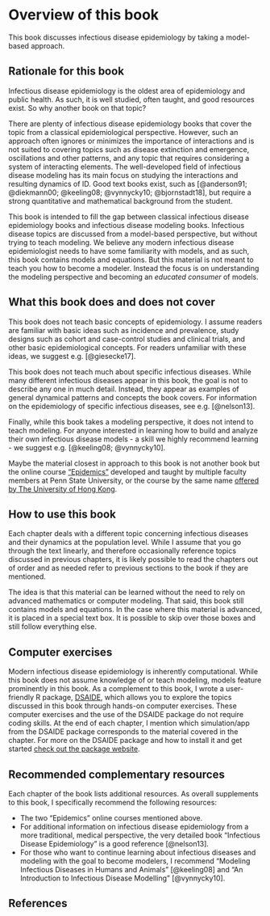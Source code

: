 # Overview of this book

This book discusses infectious disease epidemiology by taking a model-based approach.


## Rationale for this book
Infectious disease epidemiology is the oldest area of epidemiology and public health. As such, it is well studied, often taught, and good resources exist. So why another book on that topic?

There are plenty of infectious disease epidemiology books that cover the topic from a classical epidemiological perspective. However, such an approach often ignores or minimizes the importance of interactions and is not suited to covering topics such as disease extinction and emergence, oscillations and other patterns, and any topic that requires considering a system of interacting elements. The well-developed field of infectious disease modeling has its main focus on studying the interactions and resulting dynamics of ID. Good text books exist, such as [@anderson91; @diekmann00; @keeling08; @vynnycky10; @bjornstadt18], but require a strong quantitative and mathematical background from the student.

This book is intended to fill the gap between classical infectious disease epidemiology books and infectious disease modeling books. Infectious disease topics are discussed from a model-based perspective, but without trying to teach modeling. 
We believe any modern infectious disease epidemiologist needs to have some familiarity with models, and as such, this book contains models and equations. But this material is not meant to teach you how to become a modeler. Instead the focus is on understanding the modeling perspective and becoming an _educated consumer_ of models.


## What this book does and does not cover
This book does not teach basic concepts of epidemiology. I assume readers are familiar with basic ideas such as incidence and prevalence, study designs such as cohort and case-control studies and clinical trials, and other basic epidemiological concepts. For readers unfamiliar with these ideas, we suggest e.g. [@giesecke17].

This book does not teach much about specific infectious diseases. While many different infectious diseases appear in this book, the goal is not to describe any one in much detail. Instead, they appear as examples of general dynamical patterns and concepts the book covers. For information on the epidemiology of specific infectious diseases, see e.g. [@nelson13].

Finally, while this book takes a modeling perspective, it does not intend to teach modeling. For anyone interested in learning how to build and analyze their own infectious disease models - a skill we highly recommend learning - we suggest e.g. [@keeling08; @vynnycky10].

Maybe the material closest in approach to this book is not another book but the online course ["Epidemics"](https://www.coursera.org/learn/epidemics) developed and taught by multiple faculty members at Penn State University, or the course by the same name [offered by The University of Hong Kong](https://www.coursera.org/learn/hkuepidemics).


## How to use this book
Each chapter deals with a different topic concerning infectious diseases and their dynamics at the population level. While I assume that you go through the text linearly, and therefore occasionally reference topics discussed in previous chapters, it is likely possible to read the chapters out of order and as needed refer to previous sections to the book if they are mentioned.

The idea is that this material can be learned without the need to rely on advanced mathematics or computer modeling. That said, this book still contains models and equations. In the case where this material is advanced, it is placed in a special text box. It is possible to skip over those boxes and still follow everything else. 


## Computer exercises
Modern infectious disease epidemiology is inherently computational. While this book does not assume knowledge of or teach modeling, models feature prominently in this book. As a complement to this book, I wrote a user-friendly R package, [DSAIDE](https://ahgroup.github.io/DSAIDE/), which allows you to explore the topics discussed in this book through hands-on computer exercises. These computer exercises and the use of the DSAIDE package do not require coding skills. At the end of each chapter, I mention which simulation/app from the DSAIDE package corresponds to the material covered in the chapter. For more on the DSAIDE package and how to install it and get started [check out the package website](https://ahgroup.github.io/DSAIDE/).


## Recommended complementary resources
Each chapter of the book lists additional resources. As overall supplements to this book, I specifically recommend the following resources:

* The two "Epidemics" online courses mentioned above.
* For additional information on infectious disease epidemiology from a more traditional, medical perspective, the very detailed book "Infectious Disease Epidemiology" is a good reference [@nelson13].
* For those who want to continue learning about infectious diseases and modeling with the goal to become modelers, I recommend "Modeling Infectious Diseases in Humans and Animals" [@keeling08] and "An Introduction to Infectious Disease Modelling" [@vynnycky10].


## References





